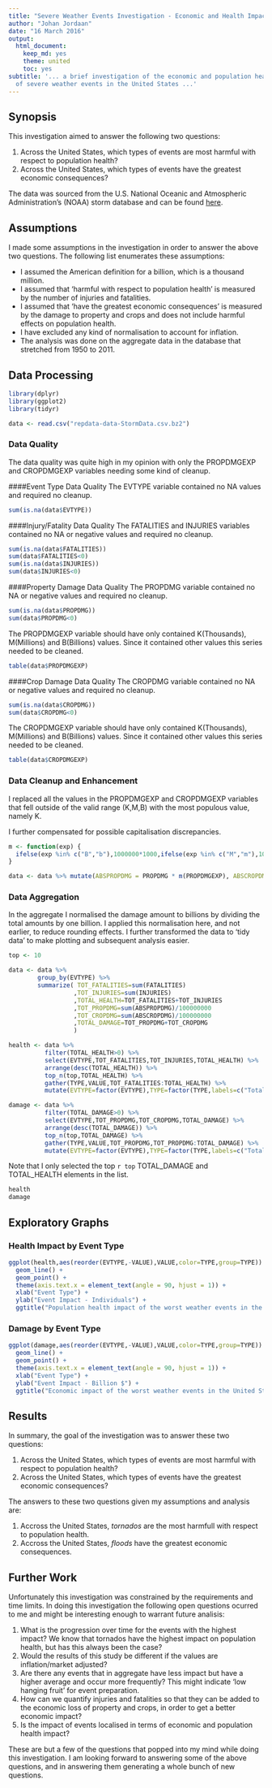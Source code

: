 ```yaml
---
title: "Severe Weather Events Investigation - Economic and Health Impact"
author: "Johan Jordaan"
date: "16 March 2016"
output:
  html_document:
    keep_md: yes
    theme: united
    toc: yes
subtitle: '... a brief investigation of the economic and population health impact
  of severe weather events in the United States ...'
---
```


## Synopsis
This investigation aimed to answer the following two questions:

1. Across the United States, which types of events are most harmful with respect to population health?
2. Across the United States, which types of events have the greatest economic consequences?

The data was sourced from the U.S. National Oceanic and Atmospheric Administration's (NOAA) storm database and can be found [here](https://d396qusza40orc.cloudfront.net/repdata%2Fdata%2FStormData.csv.bz2).

## Assumptions 
I made some assumptions in the investigation in order to answer the above two questions. The following list enumerates these assumptions:

* I assumed the American definition for a billion, which is a thousand million.
* I assumed that 'harmful with respect to population health' is measured by the number of injuries and fatalities. 
* I assumed that 'have the greatest economic consequences' is measured by the damage to property and crops and does not include harmful effects on population health.
* I have excluded any kind of normalisation to account for inflation.
* The analysis was done on the aggregate data in the database that stretched from 1950 to 2011. 

## Data Processing
```r
library(dplyr)
library(ggplot2)
library(tidyr)
```

```r
data <- read.csv("repdata-data-StormData.csv.bz2")
```

### Data Quality
The data quality was quite high in my opinion with only the PROPDMGEXP and CROPDMGEXP variables needing some kind of cleanup.

####Event Type Data Quality
The EVTYPE variable contained no NA values and required no cleanup.

```r
sum(is.na(data$EVTYPE))
```


####Injury/Fatality Data Quality
The FATALITIES and INJURIES variables contained no NA or negative values and required no cleanup.

```r
sum(is.na(data$FATALITIES))
sum(data$FATALITIES<0)
sum(is.na(data$INJURIES))
sum(data$INJURIES<0)
```


####Property Damage Data Quality
The PROPDMG variable contained no NA or negative values and required no cleanup.

```r
sum(is.na(data$PROPDMG))
sum(data$PROPDMG<0)
```

The PROPDMGEXP variable should have only contained K(Thousands), M(Millions) and B(Billions) values. Since it contained other values this series needed to be cleaned.

```r
table(data$PROPDMGEXP)
```

####Crop Damage Data Quality
The CROPDMG variable contained no NA or negative values and required no cleanup.

```r
sum(is.na(data$CROPDMG))
sum(data$CROPDMG<0)
```

The CROPDMGEXP variable should have only contained K(Thousands), M(Millions) and B(Billions) values. Since it contained other values this series needed to be cleaned.

```r
table(data$CROPDMGEXP)
```

### Data Cleanup and Enhancement

I replaced all the values in the PROPDMGEXP and CROPDMGEXP variables that fell outside of the valid range (K,M,B) with the most populous value, namely K. 

I further compensated for possible capitalisation discrepancies.

```r
m <- function(exp) {
  ifelse(exp %in% c("B","b"),1000000*1000,ifelse(exp %in% c("M","m"),1000000,1000))  
}

data <- data %>% mutate(ABSPROPDMG = PROPDMG * m(PROPDMGEXP), ABSCROPDMG = CROPDMG * m(CROPDMGEXP))

```

### Data Aggregation

In the aggregate I normalised the damage amount to billions by dividing the total amounts by one billion. I applied this normalisation here, and not earlier, to reduce rounding effects. I further transformed the data to 'tidy data' to make plotting and subsequent analysis easier.

```r
top <- 10

data <- data %>%
        group_by(EVTYPE) %>%
        summarize( TOT_FATALITIES=sum(FATALITIES)
                  ,TOT_INJURIES=sum(INJURIES)
                  ,TOTAL_HEALTH=TOT_FATALITIES+TOT_INJURIES
                  ,TOT_PROPDMG=sum(ABSPROPDMG)/100000000
                  ,TOT_CROPDMG=sum(ABSCROPDMG)/100000000
                  ,TOTAL_DAMAGE=TOT_PROPDMG+TOT_CROPDMG
                  )

health <- data %>% 
          filter(TOTAL_HEALTH>0) %>% 
          select(EVTYPE,TOT_FATALITIES,TOT_INJURIES,TOTAL_HEALTH) %>%
          arrange(desc(TOTAL_HEALTH)) %>%
          top_n(top,TOTAL_HEALTH) %>%
          gather(TYPE,VALUE,TOT_FATALITIES:TOTAL_HEALTH) %>% 
          mutate(EVTYPE=factor(EVTYPE),TYPE=factor(TYPE,labels=c("Total","Fatalities","Injuries")))

damage <- data %>% 
          filter(TOTAL_DAMAGE>0) %>% 
          select(EVTYPE,TOT_PROPDMG,TOT_CROPDMG,TOTAL_DAMAGE) %>%
          arrange(desc(TOTAL_DAMAGE)) %>%
          top_n(top,TOTAL_DAMAGE) %>%
          gather(TYPE,VALUE,TOT_PROPDMG,TOT_PROPDMG:TOTAL_DAMAGE) %>% 
          mutate(EVTYPE=factor(EVTYPE),TYPE=factor(TYPE,labels=c("Total","Crop Damage","Property Damage")))
```

Note that I only selected the top ```r top``` TOTAL_DAMAGE and TOTAL_HEALTH elements in the list. 

```r
health
damage
```

## Exploratory Graphs
### Health Impact by Event Type
```r
ggplot(health,aes(reorder(EVTYPE,-VALUE),VALUE,color=TYPE,group=TYPE)) + 
  geom_line() +
  geom_point() +
  theme(axis.text.x = element_text(angle = 90, hjust = 1)) +
  xlab("Event Type") +
  ylab("Event Impact - Individuals") +
  ggtitle("Population health impact of the worst weather events in the United States")
```

### Damage by Event Type
```r
ggplot(damage,aes(reorder(EVTYPE,-VALUE),VALUE,color=TYPE,group=TYPE)) + 
  geom_line() +
  geom_point() +
  theme(axis.text.x = element_text(angle = 90, hjust = 1)) +
  xlab("Event Type") +
  ylab("Event Impact - Billion $") +
  ggtitle("Economic impact of the worst weather events in the United States")
```

## Results

In summary, the goal of the investigation was to answer these two questions:

1. Across the United States, which types of events are most harmful with respect to population health?
2. Across the United States, which types of events have the greatest economic consequences?

The answers to these two questions given my assumptions and analysis are:

1. Accross the United States, *tornados* are the most harmfull with respect to population health.
2. Accross the United States, *floods* have the greatest economic consequences.


## Further Work

Unfortunately this investigation was constrained by the requirements and time limits. In doing this investigation the following open questions ocurred to me and might be interesting enough to warrant future analisis:

1. What is the progression over time for the events with the highest impact? We know that tornados have the highest impact on population health, but has this always been the case?
2. Would the results of this study be different if the values are inflation/market adjusted?
3. Are there any events that in aggregate have less impact but have a higher average and occur more frequently? This might indicate 'low hanging fruit' for event preparation.
4. How can we quantify injuries and fatalities so that they can be added to the economic loss of property and crops, in order to get a better economic impact?
5. Is the impact of events localised in terms of economic and population health impact?

These are but a few of the questions that popped into my mind while doing this investigation. I am looking forward to answering some of the above questions, and in answering them generating a whole bunch of new questions.






